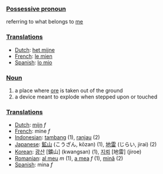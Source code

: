 ===[[Possessive pronoun]]===

referring to what belongs to [[me]]

===[[Translation]]s===

*[[Dutch]]: [[het mijne]]
*[[French]]: [[le mien]]
*[[Spanish]]: [[lo mio]]

===[[Noun]]===
#a place where [[ore]] is taken out of the ground
#a device meant to explode when stepped upon or touched

===[[Translation]]s===

*[[Dutch]]: [[mijn]] ''f''
*[[French]]: mine ''f''
*[[Indonesian]]: [[tambang]] (1), [[ranjau]] (2)
*[[Japanese]]: [[鉱山]] (こうざん, kōzan) (1), [[地雷]] (じらい, jirai) (2)
*[[Korean]]: [[광산]] [鑛山] (kwangsan) (1), [[지뢰]] [地雷] (jiroe)
*[[Romanian]]: [[al meu]] ''m'' (1), [[a mea]] ''f'' (1), [[mină]] (2)
*[[Spanish]]: mina ''f''
